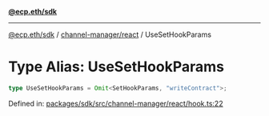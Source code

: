 [**@ecp.eth/sdk**](../../../index.mdx)

***

[@ecp.eth/sdk](/sdk-reference/index.mdx) / [channel-manager/react](/sdk-reference/channel-manager/react/index.mdx) / UseSetHookParams

# Type Alias: UseSetHookParams

```ts
type UseSetHookParams = Omit<SetHookParams, "writeContract">;
```

Defined in: [packages/sdk/src/channel-manager/react/hook.ts:22](https://github.com/ecp-eth/comments-monorepo/blob/main/packages/sdk/src/channel-manager/react/hook.ts#L22)

